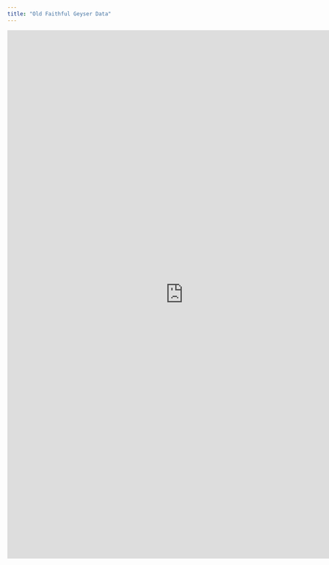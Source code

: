```yaml
---
title: "Old Faithful Geyser Data"
---
```



````{=html}
<style>iframe{height: 1200px; width: 800px}</style>
<iframe height="100%" width="100%" frameborder="no"
src=" https://erikwoj.shinyapps.io/EriksApp/">
</iframe>
```` 